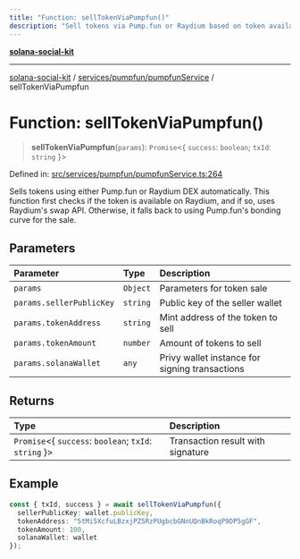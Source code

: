 ```yaml
---
title: "Function: sellTokenViaPumpfun()"
description: "Sell tokens via Pump.fun or Raydium based on token availability"
---
```


[**solana-social-kit**](../../../../README.mdx)

***

[solana-social-kit](../../../../README.mdx) / [services/pumpfun/pumpfunService](../README.mdx) / sellTokenViaPumpfun

# Function: sellTokenViaPumpfun()

> **sellTokenViaPumpfun**(`params`): `Promise`<{ `success`: `boolean`; `txId`: `string` }>

Defined in: [src/services/pumpfun/pumpfunService.ts:264](https://github.com/SendArcade/solana-app-kit/blob/main/src/services/pumpfun/pumpfunService.ts#L264)

Sells tokens using either Pump.fun or Raydium DEX automatically.
This function first checks if the token is available on Raydium, and if so, uses Raydium's swap API.
Otherwise, it falls back to using Pump.fun's bonding curve for the sale.

## Parameters

| Parameter | Type | Description |
| :------ | :------ | :------ |
| `params` | `Object` | Parameters for token sale |
| `params.sellerPublicKey` | `string` | Public key of the seller wallet |
| `params.tokenAddress` | `string` | Mint address of the token to sell |
| `params.tokenAmount` | `number` | Amount of tokens to sell |
| `params.solanaWallet` | `any` | Privy wallet instance for signing transactions |

## Returns

| Type | Description |
| :------ | :------ |
| `Promise`<{ `success`: `boolean`; `txId`: `string` }> | Transaction result with signature |

## Example

```typescript
const { txId, success } = await sellTokenViaPumpfun({
  sellerPublicKey: wallet.publicKey,
  tokenAddress: "5tMi5XcfuLBzxjPZ5RzPUgbcbGNnUQnBkRoqP9DP5gGF",
  tokenAmount: 100,
  solanaWallet: wallet
});
```
